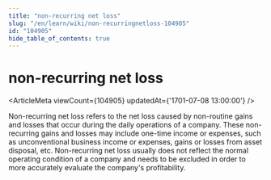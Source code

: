 ```yaml
---
title: "non-recurring net loss"
slug: "/en/learn/wiki/non-recurringnetloss-104905"
id: "104905"
hide_table_of_contents: true
---
```



# non-recurring net loss

<ArticleMeta viewCount={104905} updatedAt={'1701-07-08 13:00:00'} />

Non-recurring net loss refers to the net loss caused by non-routine gains and losses that occur during the daily operations of a company. These non-recurring gains and losses may include one-time income or expenses, such as unconventional business income or expenses, gains or losses from asset disposal, etc. Non-recurring net loss usually does not reflect the normal operating condition of a company and needs to be excluded in order to more accurately evaluate the company's profitability.
